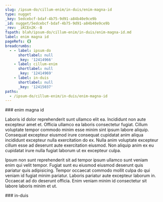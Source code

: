 ```yaml
---
slug: /ipsum-do/cillum-enim/in-duis/enim-magna-id
type: nugget
_key: 5edcebcf-bdaf-4b75-9d91-a84b40e9ce9b
_id: nugget/5edcebcf-bdaf-4b75-9d91-a84b40e9ce9b
_rev: _iKCEn2K--B
fspath: blah/ipsum-do/cillum-enim/in-duis/enim-magna-id.md
label: enim magna id
pageRefs: {}
breadcrumbs:
  - - label: ipsum-do
      shortlabel: null
      _key: '12414966'
    - label: cillum-enim
      shortlabel: null
      _key: '12414969'
    - label: in-duis
      shortlabel: null
      _key: '12415037'
paths:
  - /ipsum-do/cillum-enim/in-duis/enim-magna-id
---
```


<NuggetArea>
<Nugget slug="/ipsum-do/cillum-enim/in-duis/enim-magna-id" type="nugget" _key="5edcebcf-bdaf-4b75-9d91-a84b40e9ce9b" _id="nugget/5edcebcf-bdaf-4b75-9d91-a84b40e9ce9b" _rev="_iKCEn2K--B" fspath="blah/ipsum-do/cillum-enim/in-duis/enim-magna-id.md" label="enim magna id" paths="/ipsum-do/cillum-enim/in-duis/enim-magna-id">
<NuggetBody>
### enim magna id

Laboris id dolor reprehenderit sunt ullamco elit ea. Incididunt non aute excepteur amet et. Officia ullamco ea laboris consectetur fugiat. Cillum voluptate tempor commodo minim esse minim sint ipsum labore aliquip. Consequat excepteur eiusmod irure consequat cupidatat anim aliqua incididunt excepteur nulla exercitation do ex. Nulla anim voluptate excepteur cillum esse ad deserunt aute exercitation eiusmod. Non aliquip anim ex eu cupidatat irure nulla fugiat laborum ut ex excepteur culpa.

Ipsum non sunt reprehenderit sit ad tempor ipsum ullamco sunt veniam enim qui velit tempor. Fugiat sunt eu eiusmod eiusmod deserunt quis pariatur quis adipisicing. Tempor occaecat commodo mollit culpa do qui veniam id fugiat minim pariatur. Laboris pariatur aute excepteur laborum in. Occaecat ad do deserunt officia. Enim veniam minim id consectetur sit labore laboris minim et ut.

</NuggetBody>
<Breadcrumbs>
<Crumbs>
<Crumb _key="12414966" label="ipsum-do" /><Crumb _key="12414969" label="cillum-enim" /><Crumb _key="12415037" label="in-duis" />
</Crumbs>
</Breadcrumbs>
</Nugget>

<NuggetsInbound>
</NuggetsInbound>
<NuggetsOutbound>
</NuggetsOutbound>
</NuggetArea>
<PassagesInbound>
<Passage direction="inbound" type="passage" _key="12415037" _id="passage/12415037" _rev="_iKCEn2K--_" label="in-duis" passage="in-duis" fspath="blah/ipsum-do/cillum-enim/in-duis" paths="/ipsum-do/cillum-enim/in-duis" slug="/ipsum-do/cillum-enim/in-duis">
<NuggetBody>
### in-duis

</NuggetBody>
<Breadcrumbs>
<Crumbs>
<Crumb _key="12414966" label="ipsum-do" /><Crumb _key="12414969" label="cillum-enim" />
</Crumbs>
</Breadcrumbs>
</Passage>

</PassagesInbound>
<PassagesOutbound>
</PassagesOutbound>